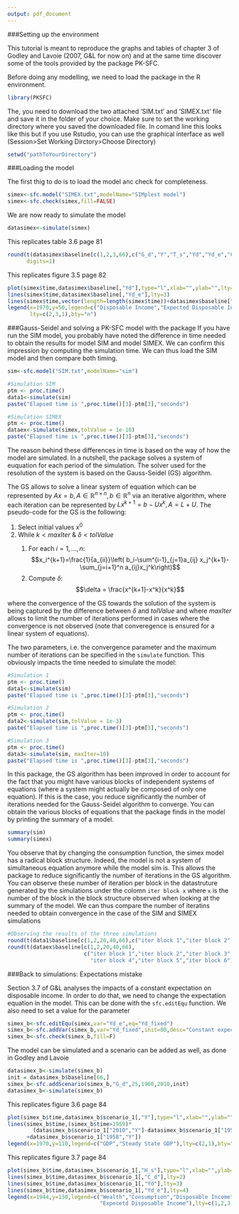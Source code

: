 ```yaml
---
output: pdf_document
---
```


###Setting up the environment

This tutorial is meant to reproduce the graphs and tables of chapter 3 of Godley and Lavoie (2007, G&L for now on) and at the same time discover some of the tools provided by the package PK-SFC. 

Before doing any modelling, we need to load the package in the R environment. 
```r
library(PKSFC)
```

The, you need to download the two attached 'SIM.txt' and 'SIMEX.txt' file and save it in the folder of your choice. Make sure to set the working directory where you saved the downloaded file. In comand line this looks like this but if you use Rstudio, you can use the graphical interface as well (Session>Set Working Dirctory>Choose Directory)
```r
setwd("pathToYourDirectory")
```

###Loading the model

The first thig to do is to load the model anc check for completeness.
```r
simex<-sfc.model("SIMEX.txt",modelName="SIMplest model")
simex<-sfc.check(simex,fill=FALSE)
```

We are now ready to simulate the model
```r
datasimex<-simulate(simex)
```

This replicates table 3.6 page 81
```r
round(t(datasimex$baseline[c(1,2,3,66),c("G_d","Y","T_s","Yd","Yd_e","C_d","H_s","H_h")]),
      digits=1)
```

This replicates figure 3.5 page 82
```r
plot(simex$time,datasimex$baseline[,"Yd"],type="l",xlab="",ylab="",lty=2)
lines(simex$time,datasimex$baseline[,"Yd_e"],lty=3)
lines(simex$time,vector(length=length(simex$time))+datasimex$baseline["2010","Yd"])
legend(x=1970,y=50,legend=c("Disposable Income","Expected Disposable Income","Steady State"),
       lty=c(2,3,1),bty="n")
```

###Gauss-Seidel and solving a PK-SFC model with the package
If you have run the SIM model, you probably have noted the difference in time needed to obtain the results for model SIM and model SIMEX. We can confirm this impression by computing the simulation time. We can thus load the SIM model and then compare both timing.

```r
sim<-sfc.model("SIM.txt",modelName="sim")

#Simulation SIM
ptm <- proc.time()
data1<-simulate(sim)
paste("Elapsed time is ",proc.time()[3]-ptm[3],"seconds")

#Simulation SIMEX
ptm <- proc.time()
dataex<-simulate(simex,tolValue = 1e-10)
paste("Elapsed time is ",proc.time()[3]-ptm[3],"seconds")
```

The reason behind these differences in time is based on the way of how the model are simulated. In a nutshell, the package solves a system of euquation for each period of the simulation. The solver used for the resolution of the system is based on the Gauss-Seidel (GS) algorithm. 

The GS allows to solve a linear system of equation which can be represented by $Ax=b,\, A\in\mathbb{R}^{n\times n},\, b\in \mathbb{R}^n$ via an iterative algorithm, where each iteration can be represented by $L x^{k+1} = b-Ux^{k},\, A=L+U$. The pseudo-code for the GS is the following:
<ol>
<li>Select initial values $x^0$</li>
<li>While $k<maxIter$ \& $\delta < tolValue$</li>
<ol>
<li>For each $i=1,...,n$: $$x_i^{k+1}=\frac{1}{a_{ii}}\left( b_i-\sum^{i-1}_{j=1}a_{ij} x_j^{k+1}-\sum_{j=i+1}^n a_{ij}x_j^k\right)$$</li>
<li>Compute $\delta$: $$\delta = \frac{x^{k+1}-x^k}{x^k}$$</li>
</ol>
</ol>
where the convergence of the GS towards the solution of the system is being captured by the difference between $\delta$ and $tolValue$ and where $maxIter$ allows to limit the number of iterations performed in cases where the convergence is not observed (note that converegence is ensured for a linear system of equations).

The two parameters, i.e. the convergence parameter and the maximum number of iterations can be specified in the `simulate` function. This obviously impacts the time needed to simulate the model:

```r
#Simulation 1
ptm <- proc.time()
data1<-simulate(sim)
paste("Elapsed time is ",proc.time()[3]-ptm[3],"seconds")

#Simulation 2
ptm <- proc.time()
data2<-simulate(sim,tolValue = 1e-3)
paste("Elapsed time is ",proc.time()[3]-ptm[3],"seconds")

#Simulation 3
ptm <- proc.time()
data3<-simulate(sim, maxIter=10)
paste("Elapsed time is ",proc.time()[3]-ptm[3],"seconds")
```

In this package, the GS algorithm has been improved in order to account for the fact that you might have various blocks of independent systems of equations (where a system might actually be composed of only one equation). If this is the case, you reduce significantly the number of iterations needed for the Gauss-Seidel algorithm to converge. You can obtain the various blocks of equations that the package finds in the model by printing the summary of a model.

```r
summary(sim)
summary(simex)
```

You observe that by changing the consumption function, the simex model has a radical block structure. Indeed, the model is not a system of simultaneous equation anymore while the model sim is. This allows the package to reduce significantly the number of iterations in the GS algorithm. You can observe these number of iteration per block in the datastruture generated by the simulations under the colomn `iter block x` where `x` is the number of the block in the block structure observed when looking at the summary of the model. We can thus compare the number of iteratins needed to obtain convergence in the case of the SIM and SIMEX simulations

```r
#Observing the results of the three simulations
round(t(data1$baseline[c(1,2,20,40,66),c("iter block 1","iter block 2")]),digits=3)
round(t(dataex$baseline[c(1,2,20,40,66),
                        c("iter block 1","iter block 2","iter block 3",
                          "iter block 4","iter block 5","iter block 6")]),digits=3)
```

###Back to simulations: Expectations mistake

Section 3.7 of G&L analyses the impacts of a constant expectation on disposable income. In order to do that, we need to change the expectation equation in the model. This can be done with the `sfc.editEqu` function. We also need to set a value for the parameter
```r
simex_b<-sfc.editEqu(simex,var="Yd_e",eq="Yd_fixed")
simex_b<-sfc.addVar(simex_b,var="Yd_fixed",init=80,desc="Constant expected disposable income")
simex_b<-sfc.check(simex_b,fill=F)
```

The model can be simulated and a scenario can be added as well, as done in Godley and Lavoie
```r
datasimex_b<-simulate(simex_b)
init = datasimex_b$baseline[66,]
simex_b<-sfc.addScenario(simex_b,"G_d",25,1960,2010,init)
datasimex_b<-simulate(simex_b)
```

This replicates figure 3.6 page 84
```r
plot(simex_b$time,datasimex_b$scenario_1[,"Y"],type="l",xlab="",ylab="",lty=2)
lines(simex_b$time,(simex_b$time>1959)*
        (datasimex_b$scenario_1["2010","Y"]-datasimex_b$scenario_1["1958","Y"])
      +datasimex_b$scenario_1["1958","Y"])
legend(x=1970,y=110,legend=c("GDP","Steady State GDP"),lty=c(2,1),bty="n")
```

This replicates figure 3.7 page 84
```r
plot(simex_b$time,datasimex_b$scenario_1[,"H_s"],type="l",xlab="",ylab="")
lines(simex_b$time,datasimex_b$scenario_1[,"C_d"],lty=2)
lines(simex_b$time,datasimex_b$scenario_1[,"Yd"],lty=3)
lines(simex_b$time,datasimex_b$scenario_1[,"Yd_e"],lty=4)
legend(x=1944,y=130,legend=c("Wealth","Consumption","Disposable Income",
                             "Expecetd Disposable Income"),lty=c(1,2,3,4),bty="n")
```
